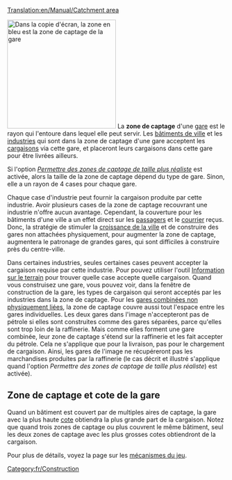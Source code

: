[[Translation:en/Manual/Catchment area]]


[[File:en/Catchmentarea.png|thumb|right|250px|Dans la copie d'écran, la zone en bleu est la zone de captage de la gare]]
La '''zone de captage''' d'une [[fr/Manual/Gares|gare]] est le rayon qui l'entoure dans lequel elle peut servir. Les [[fr/Manual/Ville|bâtiments de ville]] et les [[fr/Manual/Industries|industries]] qui sont dans la zone de captage d'une gare acceptent les [[fr/Manual/Cargaison|cargaisons]] via cette gare, et placeront leurs cargaisons dans cette gare pour être livrées ailleurs.

Si l'option ''[[fr/Archive/Manual/Settings/Options avancées/Stations#Permettre des zones de captage de taille plus réaliste|Permettre des zones de captage de taille plus réaliste]]'' est activée, alors la taille de la zone de captage dépend du type de gare. Sinon, elle a un rayon de 4 cases pour chaque gare.

Chaque case d'industrie peut fournir la cargaison produite par cette industrie. Avoir plusieurs cases de la zone de captage recouvrant une industrie n'offre aucun avantage. Cependant, la couverture pour les bâtiments d'une ville a un effet direct sur les [[fr/Manual/Base Set/Cargos/Passagers|passagers]] et le [[fr/Manual/Base Set/Cargos/Courrier|courrier]] reçus. Donc, la stratégie de stimuler la [[fr/Manual/Ville#Croissance de la ville|croissance de la ville]] et de construire des gares non attachées physiquement, pour augmenter la zone de captage, augmentera le patronage de grandes gares, qui sont difficiles à construire près du centre-ville.

Dans certaines industries, seules certaines cases peuvent accepter la cargaison requise par cette industrie. Pour pouvez utiliser l'outil [[fr/Manual/Information sur le terrain|Information sur le terrain]] pour trouver quelle case accepte quelle cargaison. Quand vous construisez une gare, vous pouvez voir, dans la fenêtre de construction de la gare, les types de cargaison qui seront acceptés par les industries dans la zone de captage. Pour les [[fr/Manual/Gares#Construire des gares non physiquement liées|gares combinées non physiquement liées]], la zone de captage couvre aussi tout l'espace entre les gares individuelles. Les deux gares dans l'image n'accepteront pas de pétrole si elles sont construites comme des gares séparées, parce qu'elles sont trop loin de la raffinerie. Mais comme elles forment une gare combinée, leur zone de captage s'étend sur la raffinerie et les fait accepter du pétrole. Cela ne s'applique que pour la livraison, pas pour le chargement de cargaison. Ainsi, les gares de l'image ne récupéreront pas les marchandises produites par la raffinerie (le cas décrit et illustré s'applique quand l'option ''Permettre des zones de captage de taille plus réaliste'') est activée).

== Zone de captage et cote de la gare ==
Quand un bâtiment est couvert par de multiples aires de captage, la gare avec la plus haute [[fr/Manual/Game Mechanics/Main Page#Cote de gare|cote]] obtiendra la plus grande part de la cargaison. Notez que quand trois zones de captage ou plus couvrent le même bâtiment, seul les deux zones de captage avec les plus grosses cotes obtiendront de la cargaison.

Pour plus de détails, voyez la page sur les [[fr/Manual/Game Mechanics/Main Page#Cargaison livrée aux gares|mécanismes du jeu]].

[[Category:fr/Construction]]